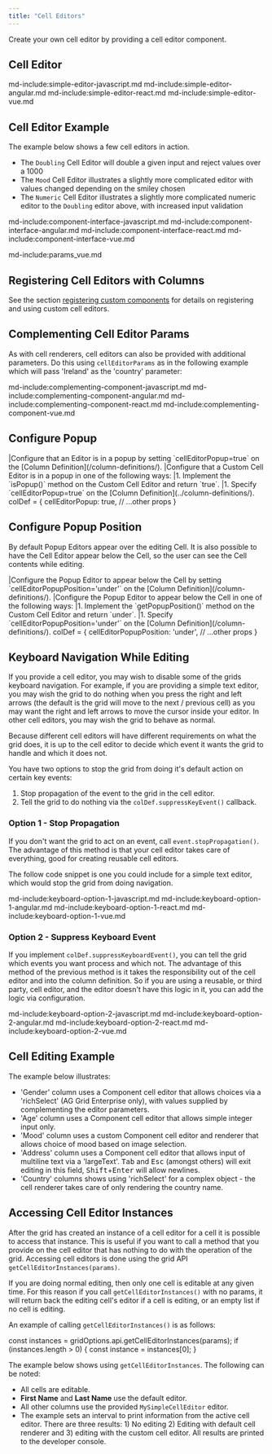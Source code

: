 ```yaml
--- 
title: "Cell Editors"
---
```

 
Create your own cell editor by providing a cell editor component.

## Cell Editor

md-include:simple-editor-javascript.md
md-include:simple-editor-angular.md 
md-include:simple-editor-react.md
md-include:simple-editor-vue.md
 
## Cell Editor Example

The example below shows a few cell editors in action.

- The `Doubling` Cell Editor will double a given input and reject values over a 1000
- The `Mood` Cell Editor illustrates a slightly more complicated editor with values changed depending on the smiley chosen
- The `Numeric` Cell Editor illustrates a slightly more complicated numeric editor to the `Doubling` editor above, with increased input validation

<GridExampleRunner title='Simple Editor Components' name='component-editor' type='mixed' options='{ "exampleHeight": 370, "includeNgFormsModule" : true }'></GridExampleRunner>

md-include:component-interface-javascript.md 
md-include:component-interface-angular.md
md-include:component-interface-react.md 
md-include:component-interface-vue.md

<interface-documentation interfaceName='ICellEditorParams' config='{"hideHeader":false, "headerLevel": 3}'></interface-documentation>

md-include:params_vue.md       

## Registering Cell Editors with Columns
  
See the section [registering custom components](/components/#registering-custom-components) for details on registering and using custom cell editors.

## Complementing Cell Editor Params

As with cell renderers, cell editors can also be provided with additional parameters. Do this using `cellEditorParams` as in the following example which will pass 'Ireland' as the 'country' parameter:

md-include:complementing-component-javascript.md
md-include:complementing-component-angular.md
md-include:complementing-component-react.md
md-include:complementing-component-vue.md

## Configure Popup

<framework-specific-section frameworks="react">
|Configure that an Editor is in a popup by setting `cellEditorPopup=true` on the [Column Definition](/column-definitions/).
</framework-specific-section>

<framework-specific-section frameworks="javascript,angular,vue">
|Configure that a Custom Cell Editor is in a popup in one of the following ways:
|1. Implement the `isPopup()` method on the Custom Cell Editor and return `true`.
|1. Specify `cellEditorPopup=true` on the [Column Definition](../column-definitions/).
</framework-specific-section>

<snippet>
 colDef = {
    cellEditorPopup: true,
    // ...other props
}
</snippet>

## Configure Popup Position

By default Popup Editors appear over the editing Cell. It is also possible to have the Cell Editor appear below the Cell, so the user can see the Cell contents while editing.

<framework-specific-section frameworks="react">
|Configure the Popup Editor to appear below the Cell by setting `cellEditorPopupPosition='under'` on the [Column Definition](/column-definitions/).
</framework-specific-section>

<framework-specific-section frameworks="javascript,angular,vue">
|Configure the Popup Editor to appear below the Cell in one of the following ways:
|1. Implement the `getPopupPosition()` method on the Custom Cell Editor and return `under`.
|1. Specify `cellEditorPopupPosition='under'` on the [Column Definition](/column-definitions/).
</framework-specific-section>

<snippet>
 colDef = {
    cellEditorPopupPosition: 'under',
    // ...other props
}
</snippet>

## Keyboard Navigation While Editing

If you provide a cell editor, you may wish to disable some of the grids keyboard navigation. For example, if you are providing a simple text editor, you may wish the grid to do nothing when you press the right and left arrows (the default is the grid will move to the next / previous cell) as you may want the right and left arrows to move the cursor inside your editor. In other cell editors, you may wish the grid to behave as normal.

Because different cell editors will have different requirements on what the grid does, it is up to the cell editor to decide which event it wants the grid to handle and which it does not.

You have two options to stop the grid from doing it's default action on certain key events:

1. Stop propagation of the event to the grid in the cell editor.
1. Tell the grid to do nothing via the `colDef.suppressKeyEvent()` callback.

### Option 1 - Stop Propagation

If you don't want the grid to act on an event, call `event.stopPropagation()`. The advantage of this method is that your cell editor takes care of everything, good for creating reusable cell editors.
 
The follow code snippet is one you could include for a simple text editor, which would stop the grid from doing navigation.

md-include:keyboard-option-1-javascript.md
md-include:keyboard-option-1-angular.md
md-include:keyboard-option-1-react.md 
md-include:keyboard-option-1-vue.md

### Option 2 - Suppress Keyboard Event

If you implement `colDef.suppressKeyboardEvent()`, you can tell the grid which events you want process and which not. The advantage of this method of the previous method is it takes the responsibility out of the cell editor and into the column definition. So if you are using a reusable, or third party, cell editor, and the editor doesn't have this logic in it, you can add the logic via configuration.

<api-documentation source='column-properties/properties.json' section='columns' names='["suppressKeyboardEvent"]'></api-documentation>

md-include:keyboard-option-2-javascript.md
md-include:keyboard-option-2-angular.md
md-include:keyboard-option-2-react.md
md-include:keyboard-option-2-vue.md

## Cell Editing Example

The example below illustrates:

- 'Gender' column uses a Component cell editor that allows choices via a 'richSelect' (AG Grid Enterprise only), with values supplied by complementing the editor parameters.
- 'Age' column uses a Component cell editor that allows simple integer input only.
- 'Mood' column uses a custom Component cell editor and renderer that allows choice of mood based on image selection.
- 'Address' column uses a Component cell editor that allows input of multiline text via a 'largeText'. <kbd>Tab</kbd> and <kbd>Esc</kbd> (amongst others) will exit editing in this field, <kbd>Shift</kbd>+<kbd>Enter</kbd> will allow newlines.
- 'Country' columns shows using 'richSelect' for a complex object - the cell renderer takes care of only rendering the country name.

<GridExampleRunner title='Simple Editor Components' name='component-editor-2' type='mixed' options='{ "enterprise": true, "modules": ["clientside", "richselect"], "exampleHeight": 370, "includeNgFormsModule" : true }'></GridExampleRunner>

## Accessing Cell Editor Instances

After the grid has created an instance of a cell editor for a cell it is possible to access that instance. This is useful if you want to call a method that you provide on the cell editor that has nothing to do with the operation of the grid. Accessing cell editors is done using the grid API `getCellEditorInstances(params)`.

<api-documentation source='grid-api/api.json' section='editing' names='["getCellEditorInstances"]'></api-documentation>

If you are doing normal editing, then only one cell is editable at any given time. For this reason if you call `getCellEditorInstances()` with no params, it will return back the editing cell's editor if a cell is editing, or an empty list if no cell is editing.

An example of calling `getCellEditorInstances()` is as follows:

<snippet transform={false}>
const instances = gridOptions.api.getCellEditorInstances(params);
if (instances.length > 0) {
    const instance = instances[0];
}
</snippet>

The example below shows using `getCellEditorInstances`. The following can be noted:

- All cells are editable.
- **First Name** and **Last Name** use the default editor.
- All other columns use the provided `MySimpleCellEditor` editor.
- The example sets an interval to print information from the active cell editor. There are three results: 1) No editing 2) Editing with default cell renderer and 3) editing with the custom cell editor. All results are printed to the developer console.

<GridExampleRunner title='Get Editor Instance' name='get-editor-instance' type='mixed' options='{ }'></GridExampleRunner>
